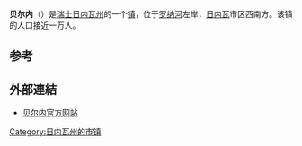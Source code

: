 {{瑞士市镇信息框
 | 市镇名称		= 贝尔内
 | 原文名称             = Bernex
 | 图片 = Bernex protestantische Kirche.jpg
 | 纹章 = Bernex-coat of arms.svg
 | 语言                   = [[法语|法语]]
 | 所属州               = 日内瓦州
 | 所属区               = 无
 | lat_d=46|lat_m=10|lat_NS=N|long_d=6|long_m=04|long_EW=E
 | 邮政编码		= 1233
 | 市镇代码        	= 6607
 | 面积                 = 12.98
 | 平均海拔        =  380
 | 人口               = 9605<small>（2009年12月资料）</small>
 | 主页  		= www.bernex.ch
 | 市镇长           = Serge Dal Busco<ref>{{fr}}[http://www.bernex.ch/?q=node/138 L'exécutif - Législature 2007-2011] Commune de Bernex</ref>
 | 相邻市镇             = [[艾尔拉维尔|艾尔拉维尔]]、[[卡尔蒂尼|卡尔蒂尼]]、[[孔菲尼翁|孔菲尼翁]]、<br />[[拉孔内|拉孔内]]、[[奥内|奥内]]、[[佩尔利-赛尔图|佩尔利-赛尔图]]、<br />[[萨蒂尼|萨蒂尼]]、[[索拉勒|索拉勒]]、[[韦尔涅|韦尔涅]]
 | 友好城市             = 
 | 地图文件 = Karte Gemeinde Bernex 2007.png
|}}
'''贝尔内'''（{{lang-fr|Bernex}}）是[[瑞士|瑞士]][[日内瓦州|日内瓦州]]的一个[[瑞士的市镇|镇]]，位于[[罗纳河|罗纳河]]左岸，[[日内瓦|日内瓦]]市区西南方。该镇的人口接近一万人。

== 参考 ==
{{reflist}}

== 外部連結 ==
*{{fr}}[https://web.archive.org/web/20190616095958/http://www.bernex.ch/ 贝尔内官方网站]

{{Swiss-geo-stub}}
{{日内瓦州行政区划}}
{{normdaten}}
{{DEFAULTSORT:Bernex}}
[[Category:日内瓦州的市镇|Category:日内瓦州的市镇]]